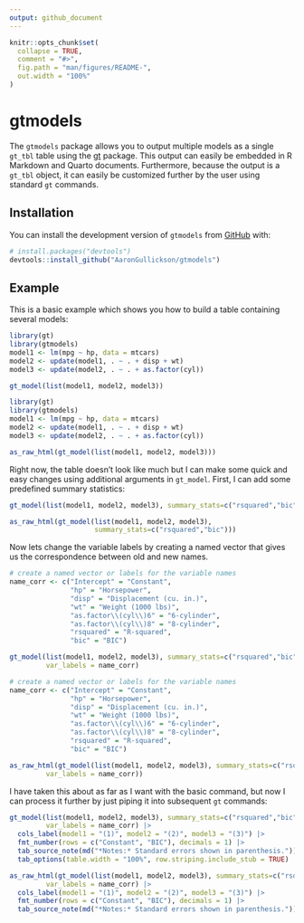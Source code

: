 ```yaml
---
output: github_document
---
```


<!-- README.md is generated from README.Rmd. Please edit that file -->

```r
knitr::opts_chunk$set(
  collapse = TRUE,
  comment = "#>",
  fig.path = "man/figures/README-",
  out.width = "100%"
)
```

# gtmodels

<!-- badges: start -->
<!-- badges: end -->

The `gtmodels` package allows you to output multiple models as a single `gt_tbl` table using the [gt](https://gt.rstudio.com/) package. This output can easily be embedded in R Markdown and Quarto documents. Furthermore, because the output is a `gt_tbl` object, it can easily be customized further by the user using standard `gt` commands. 

## Installation

You can install the development version of `gtmodels` from [GitHub](https://github.com/) with:

``` r
# install.packages("devtools")
devtools::install_github("AaronGullickson/gtmodels")
```

## Example

This is a basic example which shows you how to build a table containing several models:

```r
library(gt)
library(gtmodels)
model1 <- lm(mpg ~ hp, data = mtcars)
model2 <- update(model1, . ~ . + disp + wt)
model3 <- update(model2, . ~ . + as.factor(cyl))

gt_model(list(model1, model2, model3))
```

```r
library(gt)
library(gtmodels)
model1 <- lm(mpg ~ hp, data = mtcars)
model2 <- update(model1, . ~ . + disp + wt)
model3 <- update(model2, . ~ . + as.factor(cyl))

as_raw_html(gt_model(list(model1, model2, model3)))
```

Right now, the table doesn't look like much but I can make some quick and easy changes using additional arguments in `gt_model`. First, I can add some predefined summary statistics:

```r
gt_model(list(model1, model2, model3), summary_stats=c("rsquared","bic"))
```

```r
as_raw_html(gt_model(list(model1, model2, model3), 
                     summary_stats=c("rsquared","bic")))
```

Now lets change the variable labels by creating a named vector that gives us the correspondence between old and new names.

```r
# create a named vector or labels for the variable names
name_corr <- c("Intercept" = "Constant",
               "hp" = "Horsepower",
               "disp" = "Displacement (cu. in.)",
               "wt" = "Weight (1000 lbs)",
               "as.factor\\(cyl\\)6" = "6-cylinder",
               "as.factor\\(cyl\\)8" = "8-cylinder",
               "rsquared" = "R-squared",
               "bic" = "BIC")

gt_model(list(model1, model2, model3), summary_stats=c("rsquared","bic"),
         var_labels = name_corr)
```

```r
# create a named vector or labels for the variable names
name_corr <- c("Intercept" = "Constant",
               "hp" = "Horsepower",
               "disp" = "Displacement (cu. in.)",
               "wt" = "Weight (1000 lbs)",
               "as.factor\\(cyl\\)6" = "6-cylinder",
               "as.factor\\(cyl\\)8" = "8-cylinder",
               "rsquared" = "R-squared",
               "bic" = "BIC")

as_raw_html(gt_model(list(model1, model2, model3), summary_stats=c("rsquared","bic"),
         var_labels = name_corr))
```

I have taken this about as far as I want with the basic command, but now I can process it further by just piping it into subsequent `gt` commands:

```r
gt_model(list(model1, model2, model3), summary_stats=c("rsquared","bic"),
         var_labels = name_corr) |>
  cols_label(model1 = "(1)", model2 = "(2)", model3 = "(3)") |>
  fmt_number(rows = c("Constant", "BIC"), decimals = 1) |>
  tab_source_note(md("*Notes:* Standard errors shown in parenthesis.")) |>
  tab_options(table.width = "100%", row.striping.include_stub = TRUE)
```

```r
as_raw_html(gt_model(list(model1, model2, model3), summary_stats=c("rsquared","bic"),
         var_labels = name_corr) |>
  cols_label(model1 = "(1)", model2 = "(2)", model3 = "(3)") |>
  fmt_number(rows = c("Constant", "BIC"), decimals = 1) |>
  tab_source_note(md("*Notes:* Standard errors shown in parenthesis.")))
```

